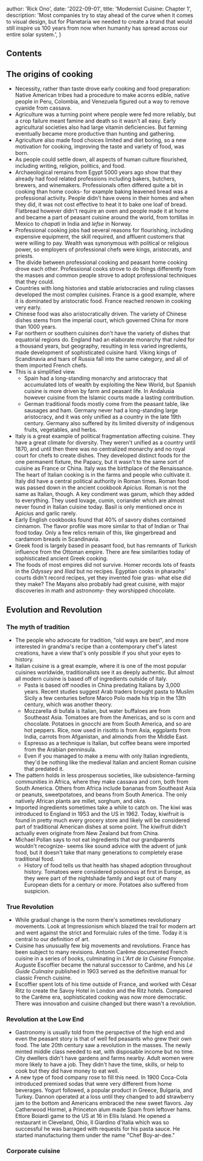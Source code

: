 
  author: 'Rick Ono',
  date: '2022-09-01',
  title: 'Modernist Cuisine: Chapter 1',
  description:
    'Most companies try to stay ahead of the curve when it comes to visual design, but for Planetaria we needed to create a brand that would still inspire us 100 years from now when humanity has spread across our entire solar system.',
}


## Contents

## The origins of cooking

- Necessity, rather than taste drove early cooking and food preparation: Native American tribes had a procedure to make acorns edible, native people in Peru, Colombia, and Venezuela figured out a way to remove cyanide from cassava.
- Agriculture was a turning point where people were fed more reliably, but a crop failure meant famine and death so it wasn't all easy. Early agricultural societies also had large vitamin deficiencies. But farming eventually became more productive than hunting and gathering.
- Agriculture also made food choices limited and diet boring, so a new motivation for cooking, improving the taste and variety of food, was born.
- As people could settle down, all aspects of human culture flourished, including writing, religion, politics, and food.
- Archaeological remains from Egypt 5000 years ago show that they already had food related professions including bakers, butchers, brewers, and winemakers. Professionals often differed quite a bit in cooking than home cooks- for example baking leavened bread was a professional activity. People didn't have ovens in their homes and when they did, it was not cost effective to heat it to bake one loaf of bread. Flatbread however didn't require an oven and people made it at home and became a part of peasant cuisine around the world, from tortillas in Mexico to _chapati_ in India and _lefse_ in Norway.
- Professional cooking jobs had several reasons for flourishing, including expensive equipment, the skill required, and affluent customers that were willing to pay. Wealth was synonymous with political or religious power, so employers of professional chefs were kings, aristocrats, and priests.
- The divide between professional cooking and peasant home cooking drove each other. Professional cooks strove to do things differently from the masses and common people strove to adopt professional techniques that they could.
- Countries with long histories and stable aristocracies and ruling classes developed the most complex cuisines. France is a good example, where it is dominated by aristocratic food. France reached renown in cooking very early.
- Chinese food was also aristocratically driven. The variety of Chinese dishes stems from the imperial court, which governed China for more than 1000 years.
- Far northern or southern cuisines don't have the variety of dishes that equatorial regions do. England had an elaborate monarchy that ruled for a thousand years, but geography, resulting in less varied ingredients, made development of sophisticated cuisine hard. Viking kings of Scandinavia and tsars of Russia fall into the same category, and all of them imported French chefs.
- This is a simplified view.
  - Spain had a long-standing monarchy and aristocracy that accumulated lots of wealth by exploiting the New World, but Spanish cuisine is more driven by farm and peasant life. In Andalusia however cuisine from the Islamic courts made a lasting contribution.
  - German traditional foods mostly come from the peasant table, like sausages and ham. Germany never had a long-standing large aristocracy, and it was only unified as a country in the late 19th century. Germany also suffered by its limited diversity of indigenous fruits, vegetables, and herbs.
- Italy is a great example of political fragmentation affecting cuisine. They have a great climate for diversity. They weren't unified as a country until 1870, and until then there was no centralized monarchy and no royal court for chefs to create dishes. They developed distinct foods for the one permanent fixture, the Papacy, but it wasn't to the same sort of cuisine as France or China. Italy was the birthplace of the Renaissance. The heart of Italian cooking is in the farms and people who cultivate it. Italy did have a central political authority in Roman times. Roman food was passed down in the ancient cookbook _Apicius_. Roman is not the same as Italian, though. A key condiment was garum, which they added to everything. They used lovage, cumin, coriander which are almost never found in Italian cuisine today. Basil is only mentioned once in Apicius and garlic rarely.
- Early English cookbooks found that 40% of savory dishes contained cinnamon. The flavor profile was more similar to that of Indian or Thai food today. Only a few relics remain of this, like gingerbread and cardamom breads in Scandinavia.
- Greek food is largely based in peasant food, but has remnants of Turkish influence from the Ottoman empire. There are few similarities today of sophisticated ancient Greek cooking.
- The foods of most empires did not survive. Homer records lots of feasts in the _Odyssey_ and _Iliad_ but no recipes. Egyptian cooks in pharaohs' courts didn't record recipes, yet they invented foie gras- what else did they make? The Mayans also probably had great cuisine, with major discoveries in math and astronomy- they worshipped chocolate.

## Evolution and Revolution

### The myth of tradition 

- The people who advocate for tradition, "old ways are best", and more interested in grandma's recipe than a contemporary chef's latest creations, have a view that's only possible if you shut your eyes to history.
- Italian cuisine is a great example, where it is one of the most popular cuisines worldwide, traditionalists see it as deeply authentic. But almost all modern cuisine is based off of ingredients outside of Italy.
  - Pasta is based off noodles in China predating Italians by 3,000 years. Recent studies suggest Arab traders brought pasta to Muslim Sicily a few centuries before Marco Polo made his trip in the 13th century, which was another theory.
  - Mozzarella di bufala is Italian, but water buffaloes are from Southeast Asia. Tomatoes are from the Americas, and so is corn and chocolate. Potatoes in gnocchi are from South America, and so are hot peppers. Rice, now used in risotto is from Asia, eggplants from India, carrots from Afganistan, and almonds from the Middle East.
  - Espresso as a technique is Italian, but coffee beans were imported from the Arabian penninsula.
  - Even if you managed to make a menu with only Italian ingredients, they'd be nothing like the medieval Italian and ancient Roman cuisine that predated it.
- The pattern holds in less prosperous societies, like subsistence-farming communities in Africa, where they make cassava and corn, both from South America. Others from Africa include bananas from Southeast Asia or peanuts, sweetpotatoes, and beans from South America. The only natively African plants are millet, sorghum, and okra.
- Imported ingredients sometimes take a while to catch on. The kiwi was introduced to England in 1953 and the US in 1962. Today, kiwifruit is found in pretty much every grocery store and likely will be considered part of traditional American dishes at some point. The kiwifruit didn't actually even originate from New Zealand but from China.
- Michael Pollan says to not eat ingredients that our grandparents wouldn't recognize- seems like sound advice with the advent of junk food, but it doesn't take that many generations to completely erase traditional food.
  - History of food tells us that health has shaped adoption throughout history. Tomatoes were considered poisonous at first in Europe, as they were part of the nightshade family and kept out of many European diets for a century or more. Potatoes also suffered from suspicion.

### True Revolution

- While gradual change is the norm there's sometimes revolutionary movements. Look at Impressionism which blazed the trail for modern art and went against the strict and formulaic rules of the time. Today it is central to our definition of art.
- Cuisine has unusually few big movements and revolutions. France has been subject to many revisions. Antonin Carême documented French cuisine in a series of books, culminating in _L'Art de la Cuisine Française_. Auguste Escoffier became the natural successor to Carême, and his _Le Guide Culinaire_ published in 1903 served as the definitive manual for classic French cuisine. 
- Escoffier spent lots of his time outside of France, and worked with César Ritz to create the Savoy Hotel in London and the Ritz hotels. Compared to the Carême era, sophisticated cooking was now more democratic. There was innovation and cuisine changed but there wasn't a revolution.

### Revolution at the Low End

- Gastronomy is usually told from the perspective of the high end and even the peasant story is that of well fed peasants who grew their own food. The late 20th century saw a revolution in the masses. The newly minted middle class needed to eat, with disposable income but no time. City dwellers didn't have gardens and farms nearby. Adult women were more likely to have a job. They didn't have the time, skills, or help to cook but they did have money to eat well.
- A new type of food company rose to fill this need. In 1900 Coca-Cola introduced premixed sodas that were very different from home beverages. Yogurt followed, a popular product in Greece, Bulgaria, and Turkey. Dannon operated at a loss until they changed to add strawberry jam to the bottom and Americans embraced the new sweet flavors. Jay Catherwood Hormel, a Princeton alum made Spam from leftover hams. Ettore Boiardi game to the US at 16 in Ellis Island. He opened a restaurant in Cleveland, Ohio, Il Giardino d'Italia which was so successful he was barraged with requests for his pasta sauce. He started manufacturing them under the name "Chef Boy-ar-dee."

### Corporate cuisine